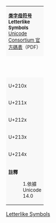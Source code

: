 {| class="wikitable nounderlines" style="border-collapse:collapse;background:#FFFFFF;font-size:large;text-align:center;"
| colspan="17" style="background:#F8F8F8;font-size:small;" | '''[[类字母符号]]'''<br />'''Letterlike Symbols'''{{ref label|U2100_as_of_Unicode_version|1}} <br />[https://www.unicode.org/charts/PDF/U2100.pdf Unicode Consortium 官方碼表]（PDF）
|- style="background:#F8F8F8;font-size:small;"
| style="width:45pt;" | &nbsp; || style="width:20pt;"  | 0 || style="width:20pt;"  | 1 || style="width:20pt;"  | 2 || style="width:20pt;"  | 3 || style="width:20pt;"  | 4 || style="width:20pt;"  | 5 || style="width:20pt;"  | 6 || style="width:20pt;"  | 7 || style="width:20pt;"  | 8 || style="width:20pt;"  | 9 || style="width:20pt;"  | A || style="width:20pt;"  | B || style="width:20pt;"  | C || style="width:20pt;"  | D || style="width:20pt;"  | E || style="width:20pt;"  | F
|-
| style="background:#F8F8F8;font-size:small;" | U+210x
| title="U+2100: ACCOUNT OF" | [[&#x2100;]]
| title="U+2101: ADDRESSED TO THE SUBJECT" | [[&#x2101;]]
| title="U+2102: DOUBLE-STRUCK CAPITAL C" | [[&#x2102;]]
| title="U+2103: DEGREE CELSIUS" | [[&#x2103;]]
| title="U+2104: CENTRE LINE SYMBOL" | [[&#x2104;]]
| title="U+2105: CARE OF" | [[wikt:en:care of| &#x2105;]]
| title="U+2106: CADA UNA" | [[&#x2106;]]
| title="U+2107: EULER CONSTANT" | [[&#x2107;]]
| title="U+2108: SCRUPLE" | [[&#x2108;]]
| title="U+2109: DEGREE FAHRENHEIT" | [[&#x2109;]]
| title="U+210A: SCRIPT SMALL G" | [[&#x210A;]]
| title="U+210B: SCRIPT CAPITAL H" | [[&#x210B;]]
| title="U+210C: BLACK-LETTER CAPITAL H" | [[&#x210C;]]
| title="U+210D: DOUBLE-STRUCK CAPITAL H" | [[&#x210D;]]
| title="U+210E: PLANCK CONSTANT" | [[&#x210E;]]
| title="U+210F: PLANCK CONSTANT OVER TWO PI" | [[&#x210F;]]
|-
| style="background:#F8F8F8;font-size:small;" | U+211x
| title="U+2110: SCRIPT CAPITAL I" | [[&#x2110;]]
| title="U+2111: BLACK-LETTER CAPITAL I" | [[&#x2111;]]
| title="U+2112: SCRIPT CAPITAL L" | [[&#x2112;]]
| title="U+2113: SCRIPT SMALL L" | [[&#x2113;]]
| title="U+2114: L B BAR SYMBOL" | [[&#x2114;]]
| title="U+2115: DOUBLE-STRUCK CAPITAL N" | [[&#x2115;]]
| title="U+2116: NUMERO SIGN" | [[&#x2116;]]
| title="U+2117: SOUND RECORDING COPYRIGHT" | [[&#x2117;]]
| title="U+2118: SCRIPT CAPITAL P (alias WEIERSTRASS ELLIPTIC FUNCTION)" | [[&#x2118;]]
| title="U+2119: DOUBLE-STRUCK CAPITAL P" | [[&#x2119;]]
| title="U+211A: DOUBLE-STRUCK CAPITAL Q" | [[&#x211A;]]
| title="U+211B: SCRIPT CAPITAL R" | [[&#x211B;]]
| title="U+211C: BLACK-LETTER CAPITAL R" | [[&#x211C;]]
| title="U+211D: DOUBLE-STRUCK CAPITAL R" | [[&#x211D;]]
| title="U+211E: PRESCRIPTION TAKE" | [[&#x211E;]]
| title="U+211F: RESPONSE" | [[&#x211F;]]
|-
| style="background:#F8F8F8;font-size:small;" | U+212x
| title="U+2120: SERVICE MARK" | [[&#x2120;]]
| title="U+2121: TELEPHONE SIGN" | [[&#x2121;]]
| title="U+2122: TRADE MARK SIGN" | [[&#x2122;]]
| title="U+2123: VERSICLE" | [[&#x2123;]]
| title="U+2124: DOUBLE-STRUCK CAPITAL Z" | [[&#x2124;]]
| title="U+2125: OUNCE SIGN" | [[&#x2125;]]
| title="U+2126: OHM SIGN" | [[&#x2126;]]
| title="U+2127: INVERTED OHM SIGN" | [[&#x2127;]]
| title="U+2128: BLACK-LETTER CAPITAL Z" | [[&#x2128;]]
| title="U+2129: TURNED GREEK SMALL LETTER IOTA" | [[&#x2129;]]
| title="U+212A: KELVIN SIGN" | [[&#x212A;]]
| title="U+212B: ANGSTROM SIGN" | [[&#x212B;]]
| title="U+212C: SCRIPT CAPITAL B" | [[&#x212C;]]
| title="U+212D: BLACK-LETTER CAPITAL C" | [[&#x212D;]]
| title="U+212E: ESTIMATED SYMBOL" | [[&#x212E;]]
| title="U+212F: SCRIPT SMALL E" | [[&#x212F;]]
|-
| style="background:#F8F8F8;font-size:small;" | U+213x
| title="U+2130: SCRIPT CAPITAL E" | [[&#x2130;]]
| title="U+2131: SCRIPT CAPITAL F" | [[&#x2131;]]
| title="U+2132: TURNED CAPITAL F" | [[&#x2132;]]
| title="U+2133: SCRIPT CAPITAL M" | [[&#x2133;]]
| title="U+2134: SCRIPT SMALL O" | [[&#x2134;]]
| title="U+2135: ALEF SYMBOL" | [[&#x2135;]]
| title="U+2136: BET SYMBOL" | [[&#x2136;]]
| title="U+2137: GIMEL SYMBOL" | [[&#x2137;]]
| title="U+2138: DALET SYMBOL" | [[&#x2138;]]
| title="U+2139: INFORMATION SOURCE" | [[&#x2139;]]
| title="U+213A: ROTATED CAPITAL Q" | [[&#x213A;]]
| title="U+213B: FACSIMILE SIGN" | [[&#x213B;]]
| title="U+213C: DOUBLE-STRUCK SMALL PI" | [[&#x213C;]]
| title="U+213D: DOUBLE-STRUCK SMALL GAMMA" | [[&#x213D;]]
| title="U+213E: DOUBLE-STRUCK CAPITAL GAMMA" | [[&#x213E;]]
| title="U+213F: DOUBLE-STRUCK CAPITAL PI" | [[&#x213F;]]
|-
| style="background:#F8F8F8;font-size:small;" | U+214x
| title="U+2140: DOUBLE-STRUCK N-ARY SUMMATION" | [[&#x2140;]]
| title="U+2141: TURNED SANS-SERIF CAPITAL G" | [[&#x2141;]]
| title="U+2142: TURNED SANS-SERIF CAPITAL L" | [[&#x2142;]]
| title="U+2143: REVERSED SANS-SERIF CAPITAL L" | [[&#x2143;]]
| title="U+2144: TURNED SANS-SERIF CAPITAL Y" | [[&#x2144;]]
| title="U+2145: DOUBLE-STRUCK ITALIC CAPITAL D" | [[&#x2145;]]
| title="U+2146: DOUBLE-STRUCK ITALIC SMALL D" | [[&#x2146;]]
| title="U+2147: DOUBLE-STRUCK ITALIC SMALL E" | [[&#x2147;]]
| title="U+2148: DOUBLE-STRUCK ITALIC SMALL I" | [[&#x2148;]]
| title="U+2149: DOUBLE-STRUCK ITALIC SMALL J" | [[&#x2149;]]
| title="U+214A: PROPERTY LINE" | [[&#x214A;]]
| title="U+214B: TURNED AMPERSAND" | [[&#x214B;]]
| title="U+214C: PER SIGN" | [[&#x214C;]]
| title="U+214D: AKTIESELSKAB" | [[&#x214D;]]
| title="U+214E: TURNED SMALL F" | [[&#x214E;]]
| title="U+214F: SYMBOL FOR SAMARITAN SOURCE" | [[&#x214F;]]
|-
| colspan="17" style="background:#F8F8F8;font-size:small;text-align:left;" | '''註釋'''
:1.{{note|U2100_as_of_Unicode_version}}依據 Unicode 14.0
|}<noinclude>
[[Category:Unicode模板|Letterlike Symbols]]
{{Documentation|Template:Unicode chart/block documentation}}
</noinclude>